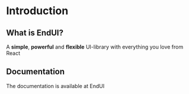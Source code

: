 # Introduction
 

## What is EndUI?

A **simple**, **powerful** and **flexible** UI-library with everything you love from React

## Documentation

The documentation is available at EndUI
